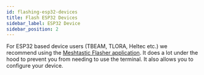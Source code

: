 ```yaml
---
id: flashing-esp32-devices
title: Flash ESP32 Devices
sidebar_label: ESP32 Device
sidebar_position: 2
---
```



For ESP32 based device users (TBEAM, TLORA, Heltec etc.) we recommend using the [Meshtastic Flasher application](/docs/getting-started/flashing-firmware/meshtastic-flasher). It does a lot under the hood to prevent you from needing to use the terminal. It also allows you to configure your device.
